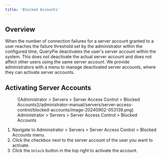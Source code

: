 ```yaml
---
title: 'Blocked Accounts'
---
```



## Overview

When the number of connection failures for a server account granted to a user reaches the failure threshold set by the administrator within the configured time, QueryPie deactivates the user's server account within the system. This does not deactivate the actual server account and does not affect other users using the same server account. We provide administrators with a menu to manage deactivated server accounts, where they can activate server accounts.

## Activating Server Accounts

<figure data-layout="center" data-align="center">
![Administrator &gt; Servers &gt; Server Access Control &gt; Blocked Accounts](/administrator-manual/servers/server-access-control/blocked-accounts/image-20240902-053139.png)
<figcaption>
Administrator &gt; Servers &gt; Server Access Control &gt; Blocked Accounts
</figcaption>
</figure>

1. Navigate to Administrator &gt; Servers &gt; Server Access Control &gt; Blocked Accounts menu.
2. Click the checkbox next to the server account of the user you want to activate.
3. Click the `Unlock` button in the top right to activate the account.
